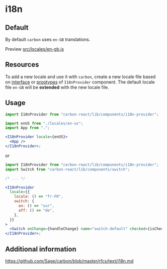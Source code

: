 <Meta title="Documentation/i18n" />

# i18n

## Default

By default `carbon` uses `en-GB` translations.

Preview [src/locales/en-gb.js](https://github.com/Sage/carbon/blob/master/src/locales/en-gb.js)

## Resources

To add a new locale and use it with `carbon`, create a new locale file based on [interface](https://github.com/Sage/carbon/blob/master/src/components/i18n-provider/i18n-provider.d.ts) or [proptypes](https://github.com/Sage/carbon/blob/master/src/components/i18n-provider/i18n-provider.component.js) of `I18nProvider` component.
The default locale file `en-GB` will be **extended** with the new locale file.

## Usage

```jsx
import I18nProvider from "carbon-react/lib/components/i18n-provider";

import enUS from "./locales/en-us";
import App from ".";

<I18nProvider locale={enUS}>
  <App />
</I18nProvider>;
```

or

```jsx
import I18nProvider from "carbon-react/lib/components/i18n-provider";
import Switch from "carbon-react/lib/components/switch";

/* ... */

<I18nProvider
  locale={{
    locale: () => "fr-FR",
    switch: {
      on: () => "sur",
      off: () => "de",
    },
  }}
>
  <Switch onChange={handleChange} name="switch-default" checked={isChecked} />
</I18nProvider>;
```

## Additional information

https://github.com/Sage/carbon/blob/master/rfcs/text/i18n.md
